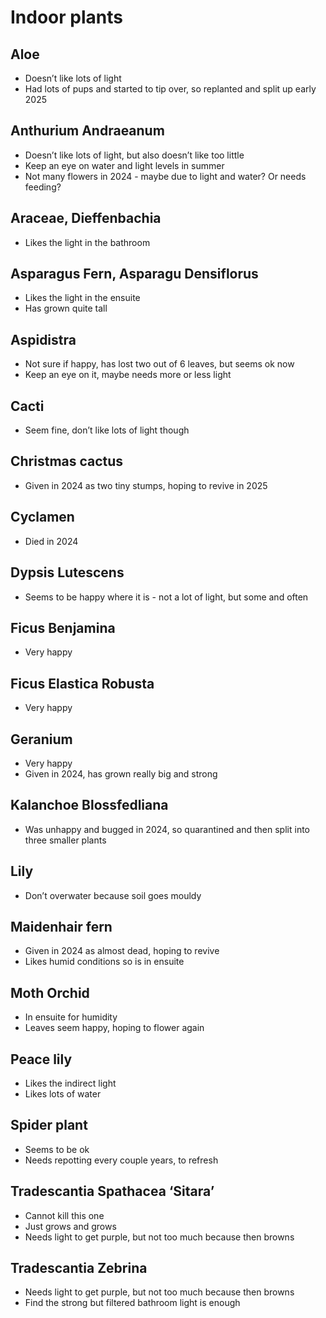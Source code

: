 # Indoor plants

## Aloe

- Doesn't like lots of light
- Had lots of pups and started to tip over, so replanted and split up early 2025

## Anthurium Andraeanum 

- Doesn't like lots of light, but also doesn't like too little
- Keep an eye on water and light levels in summer
- Not many flowers in 2024 - maybe due to light and water? Or needs feeding?

## Araceae, Dieffenbachia

- Likes the light in the bathroom

## Asparagus Fern, Asparagu Densiflorus

- Likes the light in the ensuite
- Has grown quite tall

## Aspidistra

- Not sure if happy, has lost two out of 6 leaves, but seems ok now
- Keep an eye on it, maybe needs more or less light

## Cacti

- Seem fine, don't like lots of light though

## Christmas cactus

- Given in 2024 as two tiny stumps, hoping to revive in 2025

## Cyclamen

- Died in 2024

## Dypsis Lutescens

- Seems to be happy where it is - not a lot of light, but some and often

## Ficus Benjamina

- Very happy

## Ficus Elastica Robusta

- Very happy

## Geranium

- Very happy
- Given in 2024, has grown really big and strong

## Kalanchoe Blossfedliana

- Was unhappy and bugged in 2024, so quarantined and then split into three smaller plants

## Lily

- Don't overwater because soil goes mouldy

## Maidenhair fern

- Given in 2024 as almost dead, hoping to revive
- Likes humid conditions so is in ensuite

## Moth Orchid

- In ensuite for humidity
- Leaves seem happy, hoping to flower again

## Peace lily

- Likes the indirect light
- Likes lots of water

## Spider plant

- Seems to be ok
- Needs repotting every couple years, to refresh

## Tradescantia Spathacea 'Sitara'

- Cannot kill this one
- Just grows and grows
- Needs light to get purple, but not too much because then browns

## Tradescantia Zebrina

- Needs light to get purple, but not too much because then browns
- Find the strong but filtered bathroom light is enough


